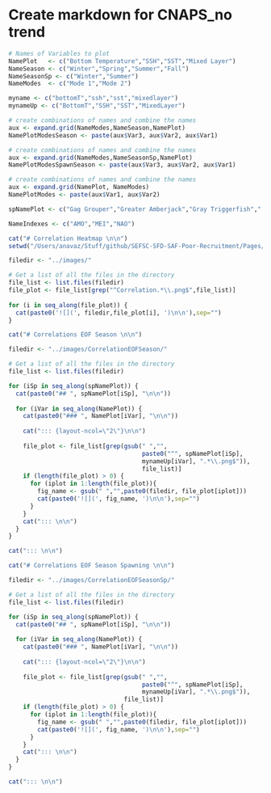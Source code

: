 # Create markdown for CNAPS_no trend

```r

# Names of Variables to plot
NamePlot   <- c("Bottom Temperature","SSH","SST","Mixed Layer")
NameSeason <- c("Winter","Spring","Summer","Fall")
NameSeasonSp <- c("Winter","Summer")
NameModes  <- c("Mode 1","Mode 2")

myname <- c("bottomT","ssh","sst","mixedlayer")
mynameUp <- c("BottomT","SSH","SST","MixedLayer")

# create combinations of names and combine the names
aux <- expand.grid(NameModes,NameSeason,NamePlot)
NamePlotModesSeason <- paste(aux$Var3, aux$Var2, aux$Var1)

# create combinations of names and combine the names
aux <- expand.grid(NameModes,NameSeasonSp,NamePlot)
NamePlotModesSpawnSeason <- paste(aux$Var3, aux$Var2, aux$Var1)

# create combinations of names and combine the names
aux <- expand.grid(NamePlot, NameModes)
NamePlotModes <- paste(aux$Var1, aux$Var2)

spNamePlot <- c("Gag Grouper","Greater Amberjack","Gray Triggerfish"," Red Porgy","Red Grouper","Black Sea Bass","Red Snapper","Scamp","Snowy Grouper ","Vermilion Snapper")

NameIndexes <- c("AMO","MEI","NAO")

cat("# Correlation Heatmap \n\n")
setwd("/Users/anavaz/Stuff/github/SEFSC-SFD-SAF-Poor-Recruitment/Pages/")

filedir <- "../images/"

# Get a list of all the files in the directory
file_list <- list.files(filedir)
file_plot <- file_list[grep("^Correlation.*\\.png$",file_list)]
 
for (i in seq_along(file_plot)) {
  cat(paste0('![](', filedir,file_plot[i], ')\n\n'),sep="")
}

cat("# Correlations EOF Season \n\n")

filedir <- "../images/CorrelationEOFSeason/"

# Get a list of all the files in the directory
file_list <- list.files(filedir)

for (iSp in seq_along(spNamePlot)) {
  cat(paste0("## ", spNamePlot[iSp], "\n\n"))
  
  for (iVar in seq_along(NamePlot)) {
    cat(paste0("### ", NamePlot[iVar], "\n\n"))
    
    cat("::: {layout-ncol=\"2\"}\n\n")
    
    file_plot <- file_list[grep(gsub(" ","",
                                     paste0("^", spNamePlot[iSp], 
                                     mynameUp[iVar], ".*\\.png$")),
                                     file_list)]
    if (length(file_plot) > 0) {
      for (iplot in 1:length(file_plot)){
        fig_name <- gsub(" ","",paste0(filedir, file_plot[iplot]))
        cat(paste0('![](', fig_name, ')\n\n'),sep="")
      }
    }
    cat("::: \n\n")
  }
}

cat("::: \n\n")

cat("# Correlations EOF Season Spawning \n\n")

filedir <- "../images/CorrelationEOFSeasonSp/"

# Get a list of all the files in the directory
file_list <- list.files(filedir)

for (iSp in seq_along(spNamePlot)) {
  cat(paste0("## ", spNamePlot[iSp], "\n\n"))
  
  for (iVar in seq_along(NamePlot)) {
    cat(paste0("### ", NamePlot[iVar], "\n\n"))
  
    cat("::: {layout-ncol=\"2\"}\n\n")
      
    file_plot <- file_list[grep(gsub(" ","",
                                     paste0("^", spNamePlot[iSp], 
                                     mynameUp[iVar], ".*\\.png$")), 
                                file_list)]
    if (length(file_plot) > 0) {
      for (iplot in 1:length(file_plot)){
        fig_name <- gsub(" ","",paste0(filedir, file_plot[iplot]))
        cat(paste0('![](', fig_name, ')\n\n'),sep="")
      }
    }
    cat("::: \n\n")
  }
}

cat("::: \n\n")
```
